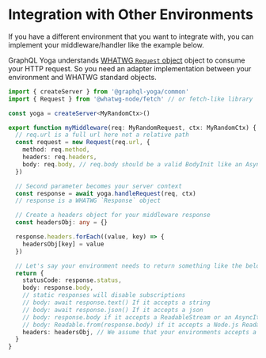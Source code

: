 # Integration with Other Environments

If you have a different environment that you want to integrate with, you can implement your middleware/handler like the example below.

GraphQL Yoga understands [WHATWG `Request` object](https://developer.mozilla.org/en-US/docs/Web/API/Request) object to consume your HTTP request. So you need an adapter implementation between your environment and WHATWG standard objects.

```ts
import { createServer } from '@graphql-yoga/common'
import { Request } from '@whatwg-node/fetch' // or fetch-like library

const yoga = createServer<MyRandomCtx>()

export function myMiddleware(req: MyRandomRequest, ctx: MyRandomCtx) {
  // req.url is a full url here not a relative path
  const request = new Request(req.url, {
    method: req.method,
    headers: req.headers,
    body: req.body, // req.body should be a valid BodyInit like an AsyncIterable, a ReadableStream, a Node.js Readable, a string or a Buffer etc...
  })

  // Second parameter becomes your server context
  const response = await yoga.handleRequest(req, ctx)
  // response is a WHATWG `Response` object

  // Create a headers object for your middleware response
  const headersObj: any = {}

  response.headers.forEach((value, key) => {
    headersObj[key] = value
  })

  // Let's say your environment needs to return something like the below;
  return {
    statusCode: response.status,
    body: response.body,
    // static responses will disable subscriptions
    // body: await response.text() If it accepts a string
    // body: await response.json() If it accepts a json
    // body: response.body if it accepts a ReadableStream or an AsyncIterable
    // body: Readable.from(response.body) if it accepts a Node.js Readable
    headers: headersObj, // We assume that your environments accepts a regular JS object for response headers
  }
}
```
